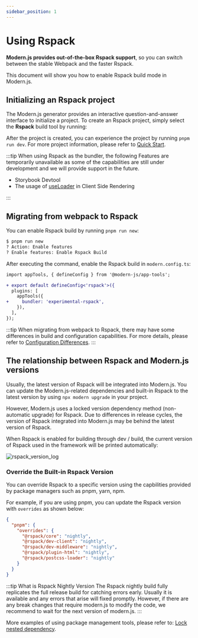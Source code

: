 ```yaml
---
sidebar_position: 1
---
```


# Using Rspack


<Rspack />

**Modern.js provides out-of-the-box Rspack support**, so you can switch between the stable Webpack and the faster Rspack.

This document will show you how to enable Rspack build mode in Modern.js.

## Initializing an Rspack project

The Modern.js generator provides an interactive question-and-answer interface to initialize a project. To create an Rspack project, simply select the **Rspack** build tool by running:


<InitRspackApp />

After the project is created, you can experience the project by running `pnpm run dev`. For more project information, please refer to [Quick Start](/guides/get-started/quick-start.html).

:::tip
When using Rspack as the bundler, the following Features are temporarily unavailable as some of the capabilities are still under development and we will provide support in the future.

- Storybook Devtool
- The usage of [useLoader](/guides/basic-features/data-fetch.html) in Client Side Rendering

:::

## Migrating from webpack to Rspack

You can enable Rspack build by running `pnpm run new`:

```bash
$ pnpm run new
? Action: Enable features
? Enable features: Enable Rspack Build
```

After executing the command, enable the Rspack build in `modern.config.ts`:

```diff title=modern.config.ts
import appTools, { defineConfig } from '@modern-js/app-tools';

+ export default defineConfig<'rspack'>({
  plugins: [
    appTools({
+     bundler: 'experimental-rspack',
    }),
  ],
});
```

:::tip
When migrating from webpack to Rspack, there may have some differences in build and configuration capabilities. For more details, please refer to [Configuration Differences](https://modernjs.dev/builder/en/guide/advanced/rspack-start.html#migrating-from-webpack-to-rspack).
:::

## The relationship between Rspack and Modern.js versions

Usually, the latest version of Rspack will be integrated into Modern.js. You can update the Modern.js-related dependencies and built-in Rspack to the latest version by using `npx modern upgrade` in your project.

However, Modern.js uses a locked version dependency method (non-automatic upgrade) for Rspack. Due to differences in release cycles, the version of Rspack integrated into Modern.js may be behind the latest version of Rspack.

When Rspack is enabled for building through dev / build, the current version of Rspack used in the framework will be printed automatically:

![rspack_version_log](https://lf3-static.bytednsdoc.com/obj/eden-cn/6221eh7uhbfvhn/modern/img_v2_dfcf051f-21db-4741-a108-d9f7a82c3abg.png)

### Override the Built-in Rspack Version

You can override Rspack to a specific version using the capbilities provided by package managers such as pnpm, yarn, npm.

For example, if you are using pnpm, you can update the Rspack version with `overrides` as shown below:

```json title=package.json
{
  "pnpm": {
    "overrides": {
      "@rspack/core": "nightly",
      "@rspack/dev-client": "nightly",
      "@rspack/dev-middleware": "nightly",
      "@rspack/plugin-html": "nightly",
      "@rspack/postcss-loader": "nightly"
    }
  }
}
```

:::tip What is Rspack Nightly Version
The Rspack nightly build fully replicates the full release build for catching errors early.
Usually it is available and any errors that arise will fixed promptly.
However, if there are any break changes that require modern.js to modify the code, we recommend to wait for the next version of modern.js.
:::

More examples of using package management tools, please refer to: [Lock nested dependency](/guides/get-started/upgrade.html#lock-nested-dependency).
